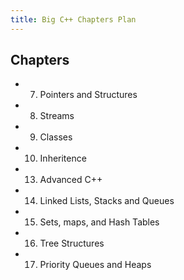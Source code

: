 ```yaml
---
title: Big C++ Chapters Plan
---
```


## Chapters 

* 7. Pointers and Structures
* 8. Streams 
* 9. Classes
* 10. Inheritence 
* 13. Advanced C++ 
* 14. Linked Lists, Stacks and Queues
* 15. Sets, maps, and Hash Tables
* 16. Tree Structures
* 17. Priority Queues and Heaps 
